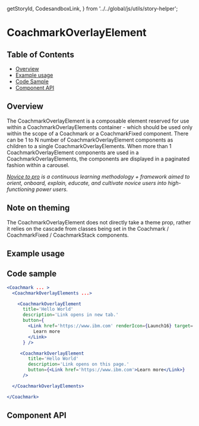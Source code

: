   getStoryId,
  CodesandboxLink,
} from '../../global/js/utils/story-helper';

# CoachmarkOverlayElement

## Table of Contents

- [Overview](#overview)
- [Example usage](#example-usage)
- [Code Sample](#code-sample)
- [Component API](#component-api)

## Overview

The CoachmarkOverlayElement is a composable element reserved for use within a
CoachmarkOverlayElements container - which should be used only within the scope
of a Coachmark or a CoachmarkFixed component. There can be 1 to N number of
CoachmarkOverlayElement components as children to a single
CoachmarkOverlayElements. When more than 1 CoachmarkOverlayElement components
are used in a CoachmarkOverlayElements, the components are displayed in a
paginated fashion within a carousel.

_[Novice to pro](https://pages.github.ibm.com/security/security-design/teams-across-security/novice-to-pro/overview/)
is a continuous learning methodology + framework aimed to orient, onboard,
explain, educate, and cultivate novice users into high-functioning power users._

## Note on theming

The CoachmarkOverlayElement does not directly take a theme prop, rather it
relies on the cascade from classes being set in the Coachmark / CoachmarkFixed /
CoachmarkStack components.

## Example usage

<Canvas className="coachmarkExample" withSource="none">
  <div className="CoachmarkBaseExampleUsage">
    <Story
      id={getStoryId(
        CoachmarkOverlayElement.displayName,
        'coachmark-overlay-element'
      )}
    />
  </div>
</Canvas>

## Code sample

```jsx
<Coachmark ... >
  <CoachmarkOverlayElements ...>

    <CoachmarkOverlayElement
      title='Hello World'
      description='Link opens in new tab.'
      button={
        <Link href='https://www.ibm.com' renderIcon={Launch16} target='_blank'>
          Learn more
        </Link>
      } />

     <CoachmarkOverlayElement
        title='Hello World'
        description='Link opens on this page.'
        button={<Link href='https://www.ibm.com'>Learn more</Link>}
      />

  </CoachmarkOverlayElements>

</Coachmark>

```

## Component API

<ArgsTable />

